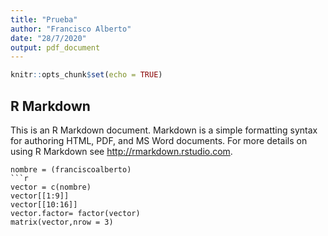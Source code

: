 ```yaml
---
title: "Prueba"
author: "Francisco Alberto"
date: "28/7/2020"
output: pdf_document
---
```


```r
knitr::opts_chunk$set(echo = TRUE)
```

## R Markdown

This is an R Markdown document. Markdown is a simple formatting syntax for authoring HTML, PDF, and MS Word documents. For more details on using R Markdown see <http://rmarkdown.rstudio.com>.





```
nombre = (franciscoalberto)
```r
vector = c(nombre)
vector[[1:9]]
vector[[10:16]]
vector.factor= factor(vector)
matrix(vector,nrow = 3)

```

